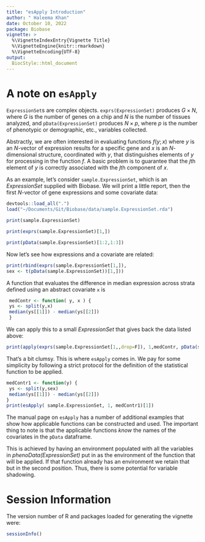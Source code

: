 ```yaml
---
title: "esApply Introduction"
author: " Haleema Khan"
date: October 10, 2022
package: Biobase
vignette: >
  %\VignetteIndexEntry{Vignette Title}
  %\VignetteEngine{knitr::rmarkdown}
  %\VignetteEncoding{UTF-8}
output:
  BiocStyle::html_document
---
```


# A note on `esApply` {#a-note-on-esapply .unnumbered}

`ExpressionSet`s are complex objects. `exprs(ExpressionSet)` produces $G \times N$, where $G$ is the number of genes on a chip and $N$ is the number of tissues analyzed, and `pData(ExpressionSet)` produces $N \times p$, where $p$ is the number of phenotypic or demographic, etc., variables collected.

Abstractly, we are often interested in evaluating functions $f(y;x)$ where $y$ is an $N$-vector of expression results for a specific gene and $x$ is an $N$-dimensional structure, coordinated with $y$, that distinguishes elements of $y$ for processing in the function $f$. A basic problem is to guarantee that the $j$th element of $y$ is correctly associated with the $j$th component of $x$.

As an example, let's consider `sample.ExpressionSet`, which is an *ExpressionSet* supplied with Biobase. We will print a little report, then the first $N$-vector of gene expressions and some covariate data:

```r
devtools::load_all(".")
load("~/Documents/Git/Biobase/data/sample.ExpressionSet.rda")

```

```r
print(sample.ExpressionSet)

```

```r
print(exprs(sample.ExpressionSet)[1,])
```

```r
print(pData(sample.ExpressionSet)[1:2,1:3])
```

Now let's see how expressions and a covariate are related:

```r
print(rbind(exprs(sample.ExpressionSet[1,]),
sex <- t(pData(sample.ExpressionSet))[1,]))
```

A function that evaluates the difference in median expression across strata defined using an abstract covariate `x` is

```r
 medContr <- function( y, x ) {
 ys <- split(y,x)
 median(ys[[1]]) - median(ys[[2]])
 }
```

We can apply this to a small *ExpressionSet* that gives back the data listed above:

```r
print(apply(exprs(sample.ExpressionSet[1,,drop=F]), 1,medContr, pData(sample.ExpressionSet)[["sex"]]))
```

That's a bit clumsy. This is where `esApply` comes in. We pay for some simplicity by following a strict protocol for the definition of the statistical function to be applied.

```r
medContr1 <- function(y) {
 ys <- split(y,sex)
 median(ys[[1]]) - median(ys[[2]])
}
print(esApply( sample.ExpressionSet, 1, medContr1)[1])
```

The manual page on `esApply` has a number of additional examples that show how applicable functions can be constructed and used. The important thing to note is that the applicable functions *know* the names of the covariates in the `pData` dataframe.

This is achieved by having an environment populated with all the variables in *phenoData(ExpressionSet)* put in as the environment of the function that will be applied. If that function already has an environment we retain that but in the second position. Thus, there is some potential for variable shadowing.

# Session Information

The version number of R and packages loaded for generating the vignette were:

```r
sessionInfo()
```
